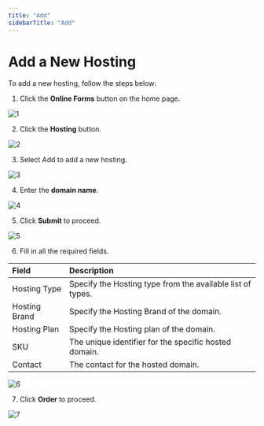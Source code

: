 ```yaml
---
title: "Add"
sidebarTitle: "Add"
---
```


# Add a New Hosting

To add a new hosting, follow the steps below:

1. Click the **Online Forms** button on the home page.

![1](/images/formhostingimages/1.png)

2. Click the **Hosting** button.

![2](/images/formhostingimages/2.png)

3. Select Add to add a new hosting.

![3](/images/formhostingimages/3.png)

4. Enter the **domain name**.

![4](/images/formhostingimages/4.png)

5. Click **Submit** to proceed.

![5](/images/formhostingimages/5.png)

6. Fill in all the required fields.

| Field         | Description                                                |
| :------------ | :--------------------------------------------------------- |
| Hosting Type  | Specify the Hosting type from the available list of types. |
| Hosting Brand | Specify the Hosting Brand of the domain.                   |
| Hosting Plan  | Specify the Hosting plan of the domain.                    |
| SKU           | The unique identifier for the specific hosted domain.      |
| Contact       | The contact for the hosted domain.                         |

![6](/images/formhostingimages/6.png)

7. Click **Order** to proceed.

![7](/images/formhostingimages/7.png)